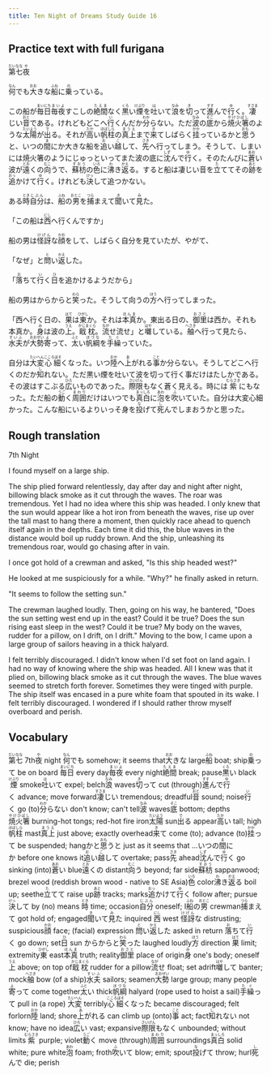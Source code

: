 ```yaml
---
title: Ten Night of Dreams Study Guide 16
---
```


## Practice text with full furigana

<p>
<ruby><rb>第七</rb><rt>だいなな</rt></ruby><ruby><rb>夜</rb><rt>や</rt></ruby><br/>
</p>

<p>
<ruby><rb>何</rb><rt>なん</rt></ruby>でも<ruby><rb>大</rb><rt>おお</rt></ruby>きな<ruby><rb>船</rb><rt>ふね</rt></ruby>に<ruby><rb>乗</rb><rt>の</rt></ruby>っている。
</p>

<p>
この船が<ruby><rb>毎日</rb><rt>まいにち</rt></ruby><ruby><rb>毎夜</rb><rt>まいよ</rt></ruby>すこしの<ruby><rb>絶間</rb><rt>たえま</rt></ruby>なく<ruby><rb>黒</rb><rt>くろ</rt></ruby>い<ruby><rb>煙</rb><rt>けぶり</rt></ruby>を<ruby><rb>吐</rb><rt>は</rt></ruby>いて<ruby><rb>浪</rb><rt>なみ</rt></ruby>を<ruby><rb>切</rb><rt>き</rt></ruby>って<ruby><rb>進</rb><rt>すす</rt></ruby>んで<ruby><rb>行</rb><rt>ゆ</rt></ruby>く。<ruby><rb>凄</rb><rt>すさま</rt></ruby>じい<ruby><rb>音</rb><rt>おと</rt></ruby>である。けれどもどこへ<ruby><rb>行</rb><rt>い</rt></ruby>くんだか<ruby><rb>分</rb><rt>わか</rt></ruby>らない。ただ<ruby><rb>波</rb><rt>なみ</rt></ruby>の<ruby><rb>底</rb><rt>そこ</rt></ruby>から<ruby><rb>焼火箸</rb><rt>やけひばし</rt></ruby>のような<ruby><rb>太陽</rb><rt>たいよう</rt></ruby>が<ruby><rb>出</rb><rt>で</rt></ruby>る。それが<ruby><rb>高</rb><rt>たか</rt></ruby>い<ruby><rb>帆柱</rb><rt>ほばしら</rt></ruby>の<ruby><rb>真上</rb><rt>まうえ</rt></ruby>まで<ruby><rb>来</rb><rt>き</rt></ruby>てしばらく<ruby><rb>挂</rb><rt>かか</rt></ruby>っているかと<ruby><rb>思</rb><rt>おも</rt></ruby>うと、いつの<ruby><rb>間</rb><rt>ま</rt></ruby>にか大きな船を<ruby><rb>追</rb><rt>お</rt></ruby>い<ruby><rb>越</rb><rt>こ</rt></ruby>して、<ruby><rb>先</rb><rt>さき</rt></ruby>へ行ってしまう。そうして、しまいには焼火箸のようにじゅっといってまた波の底に<ruby><rb>沈</rb><rt>しず</rt></ruby>んで<ruby><rb>行</rb><rt>ゆ</rt></ruby>く。そのたんびに<ruby><rb>蒼</rb><rt>あお</rt></ruby>い波が<ruby><rb>遠</rb><rt>とお</rt></ruby>くの<ruby><rb>向</rb><rt>むこ</rt></ruby>うで、<ruby><rb>蘇枋</rb><rt>すおう</rt></ruby>の<ruby><rb>色</rb><rt>いろ</rt></ruby>に<ruby><rb>沸</rb><rt>わ</rt></ruby>き<ruby><rb>返</rb><rt>かえ</rt></ruby>る。すると船は凄じい音を<ruby><rb>立</rb><rt>た</rt></ruby>ててその<ruby><rb>跡</rb><rt>あと</rt></ruby>を<ruby><rb>追</rb><rt>おっ</rt></ruby>かけて<ruby><rb>行</rb><rt>ゆ</rt></ruby>く。けれども<ruby><rb>決</rb><rt>けっ</rt></ruby>して追つかない。
</p>

<p>
ある<ruby><rb>時</rb><rt>とき</rt></ruby><ruby><rb>自分</rb><rt>じぶん</rt></ruby>は、<ruby><rb>船</rb><rt>ふね</rt></ruby>の<ruby><rb>男</rb><rt>おとこ</rt></ruby>を<ruby><rb>捕</rb><rt>つら</rt></ruby>まえて<ruby><rb>聞</rb><rt>き</rt></ruby>いて<ruby><rb>見</rb><rt>み</rt></ruby>た。
</p>

<p>
「この船は<ruby><rb>西</rb><rt>にし</rt></ruby>へ行くんですか」
</p>

<p>
船の男は<ruby><rb>怪訝</rb><rt>けげん</rt></ruby>な<ruby><rb>顔</rb><rt>かお</rt></ruby>をして、しばらく自分を見ていたが、やがて、
</p>

<p>
「なぜ」と<ruby><rb>問</rb><rt>と</rt></ruby>い<ruby><rb>返</rb><rt>かえ</rt></ruby>した。
</p>

<p>
「<ruby><rb>落</rb><rt>お</rt></ruby>ちて<ruby><rb>行</rb><rt>い</rt></ruby>く<ruby><rb>日</rb><rt>ひ</rt></ruby>を追かけるようだから」
</p>

<p>
船の男はからからと<ruby><rb>笑</rb><rt>わら</rt></ruby>った。そうして向うの<ruby><rb>方</rb><rt>ほう</rt></ruby>へ行ってしまった。
</p>

<p>
「西へ行く日の、<ruby><rb>果</rb><rt>はて</rt></ruby>は<ruby><rb>東</rb><rt>ひがし</rt></ruby>か。それは<ruby><rb>本真</rb><rt>ほんま</rt></ruby>か。東出る日の、<ruby><rb>御里</rb><rt>おさと</rt></ruby>は西か。それも本真か。<ruby><rb>身</rb><rt>み</rt></ruby>は波の<ruby><rb>上</rb><rt>うえ</rt></ruby>。<ruby><rb>戢枕</rb><rt>かじまくら</rt></ruby>。<ruby><rb>流</rb><rt>なが</rt></ruby>せ流せ」と<ruby><rb>囃</rb><rt>はや</rt></ruby>している。<ruby><rb>舳</rb><rt>へさき</rt></ruby>へ行って見たら、<ruby><rb>水夫</rb><rt>すいふ</rt></ruby>が<ruby><rb>大勢</rb><rt>おおぜい</rt></ruby><ruby><rb>寄</rb><rt>よ</rt></ruby>って、<ruby><rb>太</rb><rt>ふと</rt></ruby>い<ruby><rb>帆綱</rb><rt>ほづな</rt></ruby>を<ruby><rb>手繰</rb><rt>たぐ</rt></ruby>っていた。
</p>

<p>
自分は<ruby><rb>大変</rb><rt>たいへん</rt></ruby><ruby><rb>心細</rb><rt>こころぼそ</rt></ruby>くなった。いつ<ruby><rb>陸</rb><rt>おか</rt></ruby>へ<ruby><rb>上</rb><rt>あ</rt></ruby>がれる<ruby><rb>事</rb><rt>こと</rt></ruby>か分らない。そうしてどこへ行くのだか<ruby><rb>知</rb><rt>し</rt></ruby>れない。ただ黒い煙を吐いて波を切って行く事だけはたしかである。その波はすこぶる<ruby><rb>広</rb><rt>ひろ</rt></ruby>いものであった。<ruby><rb>際限</rb><rt>さいげん</rt></ruby>もなく蒼く見える。時には<ruby><rb>紫</rb><rt>むらさき</rt></ruby>にもなった。ただ船の<ruby><rb>動</rb><rt>うご</rt></ruby>く<ruby><rb>周囲</rb><rt>まわり</rt></ruby>だけはいつでも<ruby><rb>真白</rb><rt>まっしろ</rt></ruby>に<ruby><rb>泡</rb><rt>あわ</rt></ruby>を<ruby><rb>吹</rb><rt>ふ</rt></ruby>いていた。自分は大変心細かった。こんな船にいるよりいっそ身を<ruby><rb>投</rb><rt>な</rt></ruby>げて<ruby><rb>死</rb><rt>し</rt></ruby>んでしまおうかと思った。
</p>


## Rough translation

7th Night

I found myself on a large ship.

The ship plied forward relentlessly, day after day and night after night, billowing black smoke as it cut through the waves. The roar was tremendous. Yet I had no idea where this ship was headed. I only knew that the sun would appear like a hot iron from beneath the waves, rise up over the tall mast to hang there a moment, then quickly race ahead to quench itself again in the depths. Each time it did this, the blue waves in the distance would boil up ruddy brown. And the ship, unleashing its tremendous roar, would go chasing after in vain.

I once got hold of a crewman and asked, "Is this ship headed west?"

He looked at me suspiciously for a while. "Why?" he finally asked in return.

"It seems to follow the setting sun."

The crewman laughed loudly. Then, going on his way, he bantered, "Does the sun setting west end up in the east? Could it be true? Does the sun rising east sleep in the west? Could it be true? My body on the waves, rudder for a pillow, on I drift, on I drift." Moving to the bow, I came upon a large group of sailors heaving in a thick halyard.

I felt terribly discouraged. I didn't know when I'd set foot on land again. I had no way of knowing where the ship was headed. All I knew was that it plied on, billowing black smoke as it cut through the waves. The blue waves seemed to stretch forth forever. Sometimes they were tinged with purple. The ship itself was encased in a pure white foam that spouted in its wake. I felt terribly discouraged. I wondered if I should rather throw myself overboard and perish.                     


## Vocabulary

<p>
<span class="vocabstudy"><ruby><rb>第七</rb><rt>だいなな</rt></ruby>&nbsp;7th</span><span class="vocabstudy"><ruby><rb>夜</rb><rt>や</rt></ruby>&nbsp;night</span>
<span class="vocabstudy"><ruby><rb>何</rb><rt>なん</rt></ruby>でも&nbsp;somehow; it seems that</span><span class="vocabstudy"><ruby><rb>大</rb><rt>おお</rt></ruby>きな&nbsp;large</span><span class="vocabstudy"><ruby><rb>船</rb><rt>ふね</rt></ruby>&nbsp;boat; ship</span><span class="vocabstudy"><ruby><rb>乗</rb><rt>の</rt></ruby>って&nbsp;be on board</span>
<span class="vocabstudy"><ruby><rb>毎日</rb><rt>まいにち</rt></ruby>&nbsp;every day</span><span class="vocabstudy"><ruby><rb>毎夜</rb><rt>まいよ</rt></ruby>&nbsp;every night</span><span class="vocabstudy"><ruby><rb>絶間</rb><rt>たえま</rt></ruby>&nbsp;break; pause</span><span class="vocabstudy"><ruby><rb>黒</rb><rt>くろ</rt></ruby>い&nbsp;black</span><span class="vocabstudy"><ruby><rb>煙</rb><rt>けぶり</rt></ruby>&nbsp;smoke</span><span class="vocabstudy"><ruby><rb>吐</rb><rt>は</rt></ruby>いて&nbsp;expel; belch</span><span class="vocabstudy"><ruby><rb>浪</rb><rt>なみ</rt></ruby>&nbsp;waves</span><span class="vocabstudy"><ruby><rb>切</rb><rt>き</rt></ruby>って&nbsp;cut (through)</span><span class="vocabstudy"><ruby><rb>進</rb><rt>すす</rt></ruby>んで<ruby><rb>行</rb><rt>ゆ</rt></ruby>く&nbsp;advance; move forward</span><span class="vocabstudy"><ruby><rb>凄</rb><rt>すさま</rt></ruby>じい&nbsp;tremendous; dreadful</span><span class="vocabstudy"><ruby><rb>音</rb><rt>おと</rt></ruby>&nbsp;sound; noise</span><span class="vocabstudy"><ruby><rb>行</rb><rt>い</rt></ruby>く&nbsp;go (to)</span><span class="vocabstudy"><ruby><rb>分</rb><rt>わか</rt></ruby>らない&nbsp;don't know; can't tell</span><span class="vocabstudy"><ruby><rb>波</rb><rt>なみ</rt></ruby>&nbsp;waves</span><span class="vocabstudy"><ruby><rb>底</rb><rt>そこ</rt></ruby>&nbsp;bottom; depths</span><span class="vocabstudy"><ruby><rb>焼火箸</rb><rt>やけひばし</rt></ruby>&nbsp;burning-hot tongs; red-hot fire iron</span><span class="vocabstudy"><ruby><rb>太陽</rb><rt>たいよう</rt></ruby>&nbsp;sun</span><span class="vocabstudy"><ruby><rb>出</rb><rt>で</rt></ruby>る&nbsp;appear</span><span class="vocabstudy"><ruby><rb>高</rb><rt>たか</rt></ruby>い&nbsp;tall; high</span><span class="vocabstudy"><ruby><rb>帆柱</rb><rt>ほばしら</rt></ruby>&nbsp;mast</span><span class="vocabstudy"><ruby><rb>真上</rb><rt>まうえ</rt></ruby>&nbsp;just above; exactly overhead</span><span class="vocabstudy"><ruby><rb>来</rb><rt>き</rt></ruby>て&nbsp;come (to); advance (to)</span><span class="vocabstudy"><ruby><rb>挂</rb><rt>かか</rt></ruby>って&nbsp;be suspended; hang</span><span class="vocabstudy">かと<ruby><rb>思</rb><rt>おも</rt></ruby>うと&nbsp;just as it seems that ...</span><span class="vocabstudy">いつの<ruby><rb>間</rb><rt>ま</rt></ruby>にか&nbsp;before one knows it</span><span class="vocabstudy"><ruby><rb>追</rb><rt>お</rt></ruby>い<ruby><rb>越</rb><rt>こ</rt></ruby>して&nbsp;overtake; pass</span><span class="vocabstudy"><ruby><rb>先</rb><rt>さき</rt></ruby>&nbsp;ahead</span><span class="vocabstudy"><ruby><rb>沈</rb><rt>しず</rt></ruby>んで<ruby><rb>行</rb><rt>ゆ</rt></ruby>く&nbsp;go sinking (into)</span><span class="vocabstudy"><ruby><rb>蒼</rb><rt>あお</rt></ruby>い&nbsp;blue</span><span class="vocabstudy"><ruby><rb>遠</rb><rt>とお</rt></ruby>くの&nbsp;distant</span><span class="vocabstudy"><ruby><rb>向</rb><rt>むこ</rt></ruby>う&nbsp;beyond; far side</span><span class="vocabstudy"><ruby><rb>蘇枋</rb><rt>すおう</rt></ruby>&nbsp;sappanwood; brezel wood (reddish brown wood - native to SE Asia)</span><span class="vocabstudy"><ruby><rb>色</rb><rt>いろ</rt></ruby>&nbsp;color</span><span class="vocabstudy"><ruby><rb>沸</rb><rt>わ</rt></ruby>き<ruby><rb>返</rb><rt>かえ</rt></ruby>る&nbsp;boil up; seethe</span><span class="vocabstudy"><ruby><rb>立</rb><rt>た</rt></ruby>てて&nbsp;raise up</span><span class="vocabstudy"><ruby><rb>跡</rb><rt>あと</rt></ruby>&nbsp;tracks; marks</span><span class="vocabstudy"><ruby><rb>追</rb><rt>おっ</rt></ruby>かけて<ruby><rb>行</rb><rt>ゆ</rt></ruby>く&nbsp;follow after; pursue</span><span class="vocabstudy"><ruby><rb>決</rb><rt>けっ</rt></ruby>して&nbsp;by (no) means</span>
<span class="vocabstudy"><ruby><rb>時</rb><rt>とき</rt></ruby>&nbsp;time; occasion</span><span class="vocabstudy"><ruby><rb>自分</rb><rt>じぶん</rt></ruby>&nbsp;oneself; I</span><span class="vocabstudy"><ruby><rb>船</rb><rt>ふね</rt></ruby>の<ruby><rb>男</rb><rt>おとこ</rt></ruby>&nbsp;crewman</span><span class="vocabstudy"><ruby><rb>捕</rb><rt>つら</rt></ruby>まえて&nbsp;got hold of; engaged</span><span class="vocabstudy"><ruby><rb>聞</rb><rt>き</rt></ruby>いて<ruby><rb>見</rb><rt>み</rt></ruby>た&nbsp;inquired</span>
<span class="vocabstudy"><ruby><rb>西</rb><rt>にし</rt></ruby>&nbsp;west</span>
<span class="vocabstudy"><ruby><rb>怪訝</rb><rt>けげん</rt></ruby>な&nbsp;distrusting; suspicious</span><span class="vocabstudy"><ruby><rb>顔</rb><rt>かお</rt></ruby>&nbsp;face; (facial) expression</span>
<span class="vocabstudy"><ruby><rb>問</rb><rt>と</rt></ruby>い<ruby><rb>返</rb><rt>かえ</rt></ruby>した&nbsp;asked in return</span>
<span class="vocabstudy"><ruby><rb>落</rb><rt>お</rt></ruby>ちて<ruby><rb>行</rb><rt>い</rt></ruby>く&nbsp;go down; set</span><span class="vocabstudy"><ruby><rb>日</rb><rt>ひ</rt></ruby>&nbsp;sun</span>
<span class="vocabstudy">からからと<ruby><rb>笑</rb><rt>わら</rt></ruby>った&nbsp;laughed loudly</span><span class="vocabstudy"><ruby><rb>方</rb><rt>ほう</rt></ruby>&nbsp;direction</span>
<span class="vocabstudy"><ruby><rb>果</rb><rt>はて</rt></ruby>&nbsp;limit; extremity</span><span class="vocabstudy"><ruby><rb>東</rb><rt>ひがし</rt></ruby>&nbsp;east</span><span class="vocabstudy"><ruby><rb>本真</rb><rt>ほんま</rt></ruby>&nbsp;truth; reality</span><span class="vocabstudy"><ruby><rb>御里</rb><rt>おさと</rt></ruby>&nbsp;place of origin</span><span class="vocabstudy"><ruby><rb>身</rb><rt>み</rt></ruby>&nbsp;one's body; oneself</span><span class="vocabstudy"><ruby><rb>上</rb><rt>うえ</rt></ruby>&nbsp;above; on top of</span><span class="vocabstudy"><ruby><rb>戢枕</rb><rt>かじまくら</rt></ruby>&nbsp;rudder for a pillow</span><span class="vocabstudy"><ruby><rb>流</rb><rt>なが</rt></ruby>せ&nbsp;float; set adrift</span><span class="vocabstudy"><ruby><rb>囃</rb><rt>はや</rt></ruby>して&nbsp;banter; mock</span><span class="vocabstudy"><ruby><rb>舳</rb><rt>へさき</rt></ruby>&nbsp;bow (of a ship)</span><span class="vocabstudy"><ruby><rb>水夫</rb><rt>すいふ</rt></ruby>&nbsp;sailors; seamen</span><span class="vocabstudy"><ruby><rb>大勢</rb><rt>おおぜい</rt></ruby>&nbsp;large group; many people</span><span class="vocabstudy"><ruby><rb>寄</rb><rt>よ</rt></ruby>って&nbsp;come together</span><span class="vocabstudy"><ruby><rb>太</rb><rt>ふと</rt></ruby>い&nbsp;thick</span><span class="vocabstudy"><ruby><rb>帆綱</rb><rt>ほづな</rt></ruby>&nbsp;halyard (rope used to hoist a sail)</span><span class="vocabstudy"><ruby><rb>手繰</rb><rt>たぐ</rt></ruby>って&nbsp;pull in (a rope)</span>
<span class="vocabstudy"><ruby><rb>大変</rb><rt>たいへん</rt></ruby>&nbsp;terribly</span><span class="vocabstudy"><ruby><rb>心細</rb><rt>こころぼそ</rt></ruby>くなった&nbsp;became discouraged; felt forlorn</span><span class="vocabstudy"><ruby><rb>陸</rb><rt>おか</rt></ruby>&nbsp;land; shore</span><span class="vocabstudy"><ruby><rb>上</rb><rt>あ</rt></ruby>がれる&nbsp;can climb up (onto)</span><span class="vocabstudy"><ruby><rb>事</rb><rt>こと</rt></ruby>&nbsp;act; fact</span><span class="vocabstudy"><ruby><rb>知</rb><rt>し</rt></ruby>れない&nbsp;not know; have no idea</span><span class="vocabstudy"><ruby><rb>広</rb><rt>ひろ</rt></ruby>い&nbsp;vast; expansive</span><span class="vocabstudy"><ruby><rb>際限</rb><rt>さいげん</rt></ruby>もなく&nbsp;unbounded; without limits</span><span class="vocabstudy"><ruby><rb>紫</rb><rt>むらさき</rt></ruby>&nbsp;purple; violet</span><span class="vocabstudy"><ruby><rb>動</rb><rt>うご</rt></ruby>く&nbsp;move (through)</span><span class="vocabstudy"><ruby><rb>周囲</rb><rt>まわり</rt></ruby>&nbsp;surroundings</span><span class="vocabstudy"><ruby><rb>真白</rb><rt>まっしろ</rt></ruby>&nbsp;solid white; pure white</span><span class="vocabstudy"><ruby><rb>泡</rb><rt>あわ</rt></ruby>&nbsp;foam; froth</span><span class="vocabstudy"><ruby><rb>吹</rb><rt>ふ</rt></ruby>いて&nbsp;blow; emit; spout</span><span class="vocabstudy"><ruby><rb>投</rb><rt>な</rt></ruby>げて&nbsp;throw; hurl</span><span class="vocabstudy"><ruby><rb>死</rb><rt>し</rt></ruby>んで&nbsp;die; perish</span>
</p>
